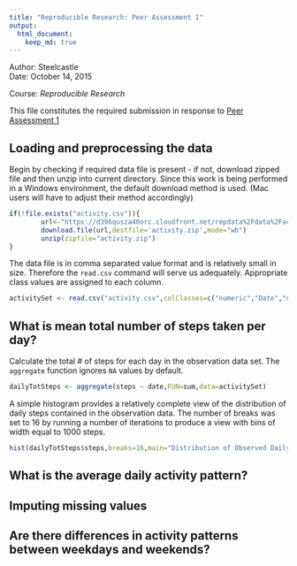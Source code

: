 ```yaml
---
title: "Reproducible Research: Peer Assessment 1"
output: 
  html_document:
    keep_md: true
---
```

Author: Steelcastle  
Date: October 14, 2015

Course: *Reproducible Research*

This file constitutes the required submission in response to [Peer Assessment 1](https://github.com/rdpeng/RepData_PeerAssessment1/blob/master/doc/instructions.pdf) 

## Loading and preprocessing the data

Begin by checking if required data file is present - if not, download zipped file and then unzip into current directory. Since this work is being performed in a Windows environment, the default download method is used. (Mac users will have to adjust their method accordingly)
```r
if(!file.exists("activity.csv")){
        url<-"https://d396qusza40orc.cloudfront.net/repdata%2Fdata%2Factivity.zip"
        download.file(url,destfile='activity.zip',mode="wb")
        unzip(zipfile="activity.zip")
}
```
The data file is in comma separated value format and is relatively small in size. Therefore the `read.csv` command will serve us adequately. Appropriate class values are assigned to each column.

```r
activitySet <- read.csv("activity.csv",colClasses=c("numeric","Date","numeric"))
```


## What is mean total number of steps taken per day?

Calculate the total # of steps for each day in the observation
data set. The `aggregate` function ignores `NA` values by default.

```r
dailyTotSteps <- aggregate(steps ~ date,FUN=sum,data=activitySet)
```

A simple histogram provides a relatively complete view of the distribution of daily steps contained in the observation data.
The number of breaks was set to 16 by running a number of iterations to produce a view with bins of width equal to 1000 steps.

```r
hist(dailyTotSteps$steps,breaks=16,main="Distribution of Observed Daily Steps",xlab="Total # of daily steps")
```

## What is the average daily activity pattern?



## Imputing missing values



## Are there differences in activity patterns between weekdays and weekends?

